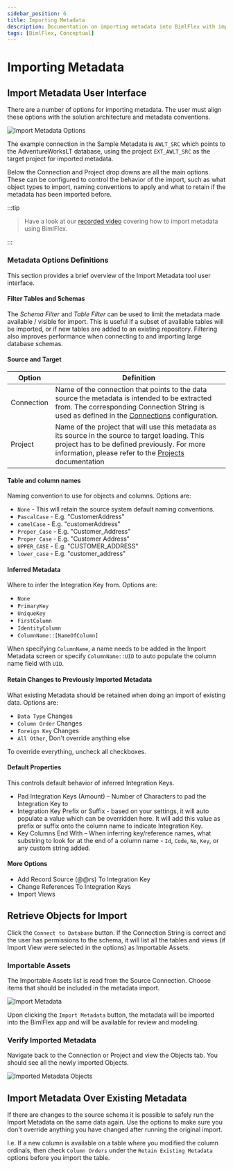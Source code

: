 ---
sidebar_position: 6
title: Importing Metadata
description: Documentation on importing metadata into BimlFlex with import options and default properties
tags: [BimlFlex, Conceptual]
---


# Importing Metadata

<InclHeaderMetadataImport />

## Import Metadata User Interface

There are a number of options for importing metadata. The user must align these options with the solution architecture and metadata conventions.

![Import Metadata Options](../metadata-editors/images/bimlflex-app-import-metadata-options.png "Import Metadata Options")

The example connection in the Sample Metadata is `AWLT_SRC` which points to the AdventureWorksLT database, using the project `EXT_AWLT_SRC` as the target project for imported metadata.

Below the Connection and Project drop downs are all the main options. These can be configured to control the behavior of the import, such as what object types to import, naming conventions to apply and what to retain if the metadata has been imported before.
:::tip


> Have a look at our [recorded video](https://www.youtube.com/watch?v=ClMJcZPdSks?rel=0&autoplay=0) covering how to import metadata using BimlFlex.

:::


### Metadata Options Definitions

This section provides a brief overview of the Import Metadata tool user interface.

#### Filter Tables and Schemas

The *Schema Filter* and *Table Filter* can be used to limit the metadata made available / visible for import. This is useful if a subset of available tables will be imported, or if new tables are added to an existing repository. Filtering also improves performance when connecting to and importing large database schemas.

#### Source and Target

| Option | Definition |
| ----------------- | ---------- |
| Connection | Name of the connection that points to the data source the metadata is intended to be extracted from. The corresponding Connection String is used as defined in the [Connections](bimlflex-connection-editor) configuration. |
| Project | Name of the project that will use this metadata as its source in the source to target loading. This project has to be defined previously. For more information, please refer to the [Projects](bimlflex-project-editor) documentation |

#### Table and column names

Naming convention to use for objects and columns. Options are:

* `None` - This will retain the source system default naming conventions.
* `PascalCase` - E.g. "CustomerAddress"
* `camelCase` - E.g. "customerAddress"
* `Proper_Case` - E.g. "Customer\_Address"
* `Proper Case` - E.g. "Customer Address"
* `UPPER_CASE` - E.g. "CUSTOMER\_ADDRESS"
* `lower_case` - E.g. "customer\_address"

#### Inferred Metadata

Where to infer the Integration Key from. Options are:

* `None`
* `PrimaryKey`
* `UniqueKey`
* `FirstColumn`
* `IdentityColumn`
* `ColumnName::[NameOfColumn]`

When specifying `ColumnName`, a name needs to be added in the Import Metadata screen or specify `ColumnName::UID` to auto populate the column name field with `UID`.

#### Retain Changes to Previously Imported Metadata

What existing Metadata should be retained when doing an import of existing data. Options are:

* `Data Type` Changes
* `Column Order` Changes
* `Foreign Key` Changes
* `All Other`, Don't override anything else

To override everything, uncheck all checkboxes.

#### Default Properties

This controls default behavior of inferred Integration Keys.

* Pad Integration Keys (Amount) – Number of Characters to pad the Integration Key to
* Integration Key Prefix or Suffix - based on your settings, it will auto populate a value which can be overridden here. It will add this value as prefix or suffix onto the column name to indicate Integration Key.
* Key Columns End With – When inferring key/reference names, what substring to look for at the end of a column name - `Id`, `Code`, `No`, `Key`, or any custom string added.

#### More Options

* Add Record Source (@@rs) To Integration Key
* Change References To Integration Keys
* Import Views

## Retrieve Objects for Import

Click the `Connect to Database` button. If the Connection String is correct and the user has permissions to the schema, it will list all the tables and views (if Import View were selected in the options) as Importable Assets.

### Importable Assets

The Importable Assets list is read from the Source Connection. Choose items that should be included in the metadata import.

![Import Metadata](../metadata-editors/images/bimlflex-app-import-metadata.png "Import Metadata")

Upon clicking the `Import Metadata` button, the metadata will be imported into the BimlFlex app and will be available for review and modeling.

### Verify Imported Metadata

Navigate back to the Connection or Project and view the Objects tab. You should see all the newly imported Objects.

![Imported Metadata Objects](../metadata-editors/images/bimlflex-app-import-metadata-objects.png "Imported Metadata Objects")

## Import Metadata Over Existing Metadata

If there are changes to the source schema it is possible to safely run the Import Metadata on the same data again. Use the options to make sure you don't override anything you have changed after running the original import.

I.e. If a new column is available on a table where you modified the column ordinals, then check `Column Orders` under the `Retain Existing Metadata` options before you import the table.
